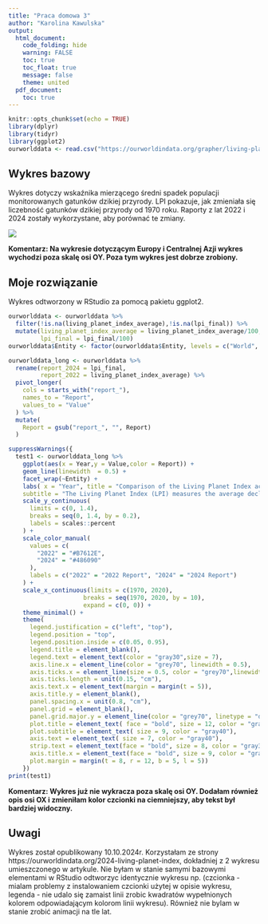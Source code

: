 ---
title: "Praca domowa 3"
author: "Karolina Kawulska"
output:
  html_document:
    code_folding: hide
    warning: FALSE
    toc: true
    toc_float: true
    message: false
    theme: united
  pdf_document:
    toc: true
---

```{r setup, include=FALSE}
knitr::opts_chunk$set(echo = TRUE)
library(dplyr)
library(tidyr)
library(ggplot2)
ourworlddata <- read.csv("https://ourworldindata.org/grapher/living-planet-index-comparison.csv?v=1&csvType=filtered&useColumnShortNames=true")

```

## Wykres bazowy

Wykres dotyczy wskaźnika mierzącego średni spadek populacji monitorowanych gatunków dzikiej przyrody. LPI pokazuje, jak zmieniała się liczebność gatunków dzikiej przyrody od 1970 roku. Raporty z lat 2022 i 2024 zostały wykorzystane, aby porównać te zmiany.


![](wykrespd3.png)

**Komentarz: Na wykresie dotyczącym Europy i Centralnej Azji wykres wychodzi poza skalę osi OY. Poza tym wykres jest dobrze zrobiony.**

## Moje rozwiązanie

Wykres odtworzony w RStudio za pomocą pakietu ggplot2.

```{r, message=FALSE}

ourworlddata <- ourworlddata %>%
  filter(!is.na(living_planet_index_average),!is.na(lpi_final)) %>%
  mutate(living_planet_index_average = living_planet_index_average/100,
         lpi_final = lpi_final/100)
ourworlddata$Entity <- factor(ourworlddata$Entity, levels = c("World", "Europe and Central Asia", "North America", "Latin America and the Caribbean","Africa","Asia and Pacific"))

ourworlddata_long <- ourworlddata %>%
  rename(report_2024 = lpi_final,
         report_2022 = living_planet_index_average) %>%
  pivot_longer(
    cols = starts_with("report_"),  
    names_to = "Report",          
    values_to = "Value"            
  ) %>%
  mutate(
    Report = gsub("report_", "", Report) 
  )

suppressWarnings({
  test1 <- ourworlddata_long %>%
    ggplot(aes(x = Year,y = Value,color = Report)) +
    geom_line(linewidth  = 0.5) +
    facet_wrap(~Entity) +
    labs( x = "Year", title = "Comparison of the Living Planet Index across reports",
    subtitle = "The Living Planet Index (LPI) measures the average decline in monitored wildlife populations, where values in\n1970 are equal to 100. The LPI published in the 2022 and 2024 report are shown for comparison.") +
    scale_y_continuous(
      limits = c(0, 1.4),           
      breaks = seq(0, 1.4, by = 0.2), 
      labels = scales::percent       
    ) +
    scale_color_manual(  
      values = c(
        "2022" = "#B7612E",
        "2024" = "#486090"
      ),
      labels = c("2022" = "2022 Report", "2024" = "2024 Report")
    ) +
    scale_x_continuous(limits = c(1970, 2020), 
                     breaks = seq(1970, 2020, by = 10),
                     expand = c(0, 0)) +
    theme_minimal() +
    theme(
      legend.justification = c("left", "top"),
      legend.position = "top",
      legend.position.inside = c(0.05, 0.95),
      legend.title = element_blank(),  
      legend.text = element_text(color = "gray30",size = 7),
      axis.line.x = element_line(color = "grey70", linewidth = 0.5),
      axis.ticks.x = element_line(size = 0.5, color = "grey70",linewidth = 0.3),
      axis.ticks.length = unit(0.15, "cm"), 
      axis.text.x = element_text(margin = margin(t = 5)),
      axis.title.y = element_blank(),
      panel.spacing.x = unit(0.8, "cm"),
      panel.grid = element_blank(),
      panel.grid.major.y = element_line(color = "grey70", linetype = "dotted",linewidth = 0.3),
      plot.title = element_text( face = "bold", size = 12, color = "gray30"), 
      plot.subtitle = element_text( size = 9, color = "gray40"),
      axis.text = element_text( size = 7, color = "gray40"),                  
      strip.text = element_text(face = "bold", size = 8, color = "gray30"),
      axis.title.x = element_text(face = "bold", size = 9, color = "gray30"),  
      plot.margin = margin(t = 8, r = 12, b = 5, l = 5))
    }) 
print(test1)

```

**Komentarz: Wykres już nie wykracza poza skalę osi OY. Dodałam również opis osi OX i zmieniłam kolor czcionki na ciemniejszy, aby tekst był bardziej widoczny.**

## Uwagi


Wykres został opublikowany 10.10.2024r. Korzystałam ze strony https://ourworldindata.org/2024-living-planet-index, dokładniej z 2 wykresu umieszczonego w artykule. Nie byłam w stanie samymi bazowymi elementami w RStudio odtworzyc identycznie wykresu np. (czcionka - mialam problemy z instalowaniem czcionki użytej w opisie wykresu, legenda - nie udalo się zamaist linii zrobic kwadratów wypełnionych kolorem odpowiadającym kolorom linii wykresu). Również nie bylam w stanie zrobić animacji na tle lat.
